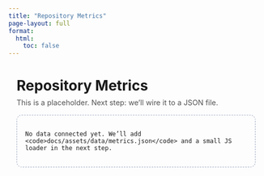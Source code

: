 ```yaml
---
title: "Repository Metrics"
page-layout: full
format:
  html:
    toc: false
---
```


<div id="metrics-root" style="max-width:1100px;margin:0 auto;padding:0 1rem 3rem 1rem;">
  <h1 style="margin-bottom:0.5rem;">Repository Metrics</h1>
  <div style="opacity:.75;font-size:.9rem;">This is a placeholder. Next step: we’ll wire it to a JSON file.</div>

  <div style="margin-top:1rem;padding:1rem;border:1px dashed #9aa6bf;border-radius:10px;">
    No data connected yet. We’ll add <code>docs/assets/data/metrics.json</code> and a small JS loader in the next step.
  </div>
</div>
